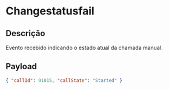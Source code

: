 # Changestatusfail

## Descrição

Evento recebido indicando o estado atual da chamada manual.

## Payload

```json copy
{ "callId": 91015, "callState": "Started" }
```

